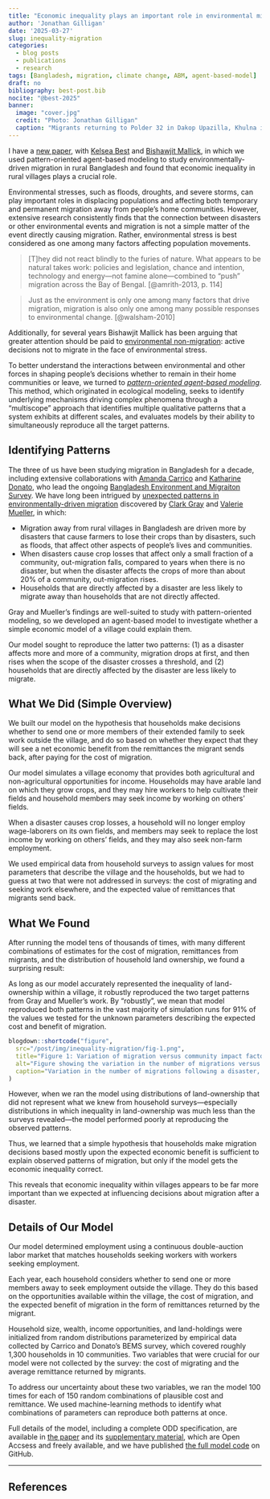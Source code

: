 ```yaml
---
title: "Economic inequality plays an important role in environmental migration"
author: 'Jonathan Gilligan'
date: '2025-03-27'
slug: inequality-migration
categories:
  - blog posts
  - publications
  - research
tags: [Bangladesh, migration, climate change, ABM, agent-based-model]
draft: no
bibliography: best-post.bib
nocite: "@best-2025"
banner:
  image: "cover.jpg"
  credit: "Photo: Jonathan Gilligan"
  caption: "Migrants returning to Polder 32 in Dakop Upazilla, Khulna in May 2012, after spending a season working on paddy farms 100 km away. They took their season's pay in bags of rice, which they will use to feed their families until the local harvest comes in. This migration was an adaptation to the loss of local agricultural production following cyclone Aila, which devastated the Polder in 2009."
---
```

I have a [new paper](/publications/best_2025_Migration_ABM/), 
with [Kelsea Best](https://www.kelseabestresearch.com/) and 
[Bishawjit Mallick](https://www.uu.nl/staff/BMallick),
in which we used pattern-oriented agent-based modeling to study
environmentally-driven migration in rural Bangladesh and found that
economic inequality in rural villages plays a crucial role.

<!--more-->

Environmental stresses, such as floods, droughts, and severe storms,
can play important roles in displacing populations and affecting
both temporary and permanent migration away from people's home 
communities. However, extensive research consistently finds that 
the connection between disasters or other environmental events and
migration is not a simple matter of the event directly causing migration.
Rather, environmental stress is best considered as one among many factors
affecting population movements. 

> [T]hey did not react blindly to the furies of nature. 
> What appears to be natural takes work: policies and legislation, 
> chance and intention, technology and 
> energy---not famine alone---combined to "push" migration across the 
> Bay of Bengal. [@amrith-2013, p. 114]

> Just as the environment is only one among many factors that drive 
> migration, migration is also only one among many possible responses 
> to environmental change. [@walsham-2010]

Additionally, for several years Bishawjit Mallick has been arguing that
greater attention should be paid to 
[environmental non-migration](https://www.nature.com/articles/s41599-023-01516-1): 
active decisions not to migrate in the face of environmental stress. 

To better understand the interactions between environmental and other 
forces in shaping people's decisions whether to remain in their home 
communities or leave, we turned to 
[_pattern-oriented agent-based modeling_](https://doi.org/10.1016/j.ecolmodel.2024.110853).
This method, which originated in ecological modeling, seeks to identify
underlying mechanisms driving complex phenomena through a "multiscope"
approach that identifies multiple qualitative patterns that a system
exhibits at different scales, and evaluates models by their ability to
simultaneously reproduce all the target patterns.

## Identifying Patterns

The three of us have been studying migration in Bangladesh for a decade,
including extensive collaborations with 
[Amanda Carrico](https://www.colorado.edu/envs/amanda-carrico)
and
[Katharine Donato](https://isim.georgetown.edu/profile/katharine-m-donato/),
who lead the ongoing 
[Bangladesh Environment and Migraiton Survey](https://www.icpsr.umich.edu/web/ICPSR/studies/38846).
We have long been intrigued by 
[unexpected patterns in environmentally-driven 
migration](https://doi.org/10.1073/pnas.1115944109) 
discovered by [Clark Gray](https://clarkgray.web.unc.edu/) 
and [Valerie Mueller](https://sites.google.com/view/vamueller/home),
in which:

* Migration away from rural villages in Bangladesh are driven more by
  disasters that cause farmers to lose their crops than by disasters,
  such as floods, that affect other aspects of people's lives and 
  communities.
* When disasters cause crop losses that affect only a small fraction
  of a community, out-migration falls, compared to years when there
  is no disaster, but when the disaster affects the crops of more than
  about 20% of a community, out-migration rises.
* Households that are directly affected by a disaster are less likely
  to migrate away than households that are not directly affected.

Gray and Mueller's findings are well-suited to study with pattern-oriented
modeling, so we developed an agent-based model to investigate whether a
simple economic model of a village could explain them.

Our model sought to reproduce the latter two patterns: (1) as a
disaster affects more and more of a community, migration drops at first,
and then rises when the scope of the disaster crosses a threshold, and
(2) households that are directly affected by the disaster are less likely
to migrate.

## What We Did (Simple Overview)

We built our model on the hypothesis that households make decisions whether
to send one or more members of their extended family to seek work outside
the village, and do so based on whether they expect that they will see a
net economic benefit from the remittances the migrant sends back, after
paying for the cost of migration.

Our model simulates a village economy that provides both agricultural
and non-agricultural opportunities for income. Households may have arable
land on which they grow crops, and they may hire workers to help cultivate
their fields and household members may seek income by working on others' 
fields.

When a disaster causes crop losses, a household will no longer employ
wage-laborers on its own fields, and members may seek to replace the lost
income by working on others' fields, and they may also seek non-farm employment.

We used empirical data from household surveys to assign values for most 
parameters that describe the village and the households, but we had to 
guess at two that were not addressed in surveys: the cost of migrating
and seeking work elsewhere, and the expected value of remittances that 
migrants send back.

## What We Found

After running the model tens of thousands of times, with many different
combinations of estimates for the cost of migration, remittances from migrants,
and the distribution of household land ownership, we found a surprising 
result:

As long as our model accurately represented the inequality of land-ownership
within a village, it robustly reproduced the two target patterns from 
Gray and Mueller's work. By "robustly", we mean that model reproduced
both patterns in the vast majority of simulation runs for 91% of the 
values we tested for the unknown parameters describing the expected 
cost and benefit of migration.

```r
blogdown::shortcode("figure",
  src="/post/img/inequality-migration/fig-1.png",
  title="Figure 1: Variation of migration versus community impact factor",
  alt="Figure showing the variation in the number of migrations versus the fraction of the community affected. As the fraction of the community affected by a disaster rises from 0 to around 20%, the number of migrations falls, but when more than 20% of the community is affected, the number of migrations rises.",
  caption="Variation in the number of migrations following a disaster, versus the fraction of the community affected (community impact-factor). The solid black line represents the mean from 13,7000 simulation runs, and the gray area represents the 95% confidence interval over those runs."
)
```

However, when we ran the model using distributions of 
land-ownership that did not represent what we knew from household 
surveys---especially distributions in which inequality in land-ownership
was much less than the surveys revealed---the model performed 
poorly at reproducing the observed patterns.

Thus, we learned that a simple hypothesis that households make migration
decisions based mostly upon the expected economic benefit is sufficient
to explain observed patterns of migration, but only if the model gets
the economic inequality correct. 

This reveals that economic inequality within villages appears to be far
more important than we expected at influencing decisions about migration
after a disaster.


## Details of Our Model

Our model determined employment using a continuous double-auction 
labor market that matches households seeking workers with workers 
seeking employment. 

Each year, each household considers whether to send one or more members
away to seek employment outside the village. They do this based on the 
opportunities available within the village, the cost of migration,
and the expected benefit of migration in the form of remittances returned by 
the migrant.

Household size, wealth, income opportunities, and land-holdings were initialized
from random distributions parameterized by empirical data collected by 
Carrico and Donato's BEMS survey, which covered roughly 1,300 households in 10 communities.
Two variables that were crucial for our model were not collected by the survey:
the cost of migrating and the average remittance returned by migrants. 

To address our uncertainty about these two variables, we ran the model 100 times
for each of 150 random combinations of plausible cost and remittance.
We used machine-learning methods to identify what combinations of parameters
can reproduce both patterns at once.

Full details of the model, including a complete ODD specification, 
are available in 
[the paper](https://doi.org/10.1038/s43247-025-02177-5) and its
[supplementary material](https://static-content.springer.com/esm/art%3A10.1038%2Fs43247-025-02177-5/MediaObjects/43247_2025_2177_MOESM2_ESM.pdf),
which are Open Accsess and freely available, and we have published 
[the full model code](https://github.com/bestkb/Bangladesh_ABM_Public_V2) 
on GitHub.

---

## References

